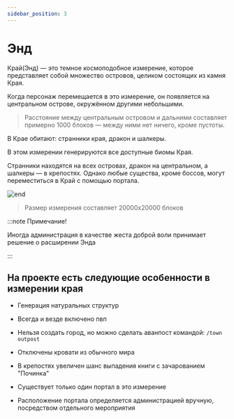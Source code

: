 ```yaml
---
sidebar_position: 3
---
```


# Энд

Край(Энд) — это темное космоподобное измерение, которое представляет собой множество островов, целиком состоящих из камня Края.

Когда персонаж перемещается в это измерение, он появляется на центральном острове, окружённом другими небольшими.
> Расстояние между центральным островом и дальними составляет примерно 1000 блоков — между ними нет ничего, кроме пустоты.

В Крае обитают: странники края, дракон и шалкеры.

В этом измерении генерируются все доступные биомы Края.

Странники находятся на всех островах, дракон на центральном, а шалкеры — в крепостях. Однако любые существа, кроме боссов, могут переместиться в Край с помощью портала.

![end](/gameworld/end.png)

>Размер измерения составляет 20000x20000 блоков

:::note Примечание!

Иногда администрация в качестве жеста доброй воли принимает решение о расширении Энда

:::

## **На проекте есть следующие особенности в измерении края**

- Генерация натуральных структур

- Всегда и везде включено пвп

- Нельзя создать город, но можно сделать аванпост командой: `/town outpost`

- Отключены кровати из обычного мира

- В крепостях увеличен шанс выпадения книги с зачарованием "Починка"

- Существует только один портал в это измерение

- Расположение портала определяется администрацией вручную, посредством отдельного мероприятия
